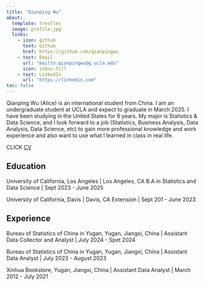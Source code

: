 ```yaml
---
title: "Qianping Wu"
about:
  template: trestles
  image: profile.jpg
  links:
    - icon: github
      text: Github
      href: https://github.com/qianpingwu
    - text: Email
      url: "mailto:qianpingwu@g.ucla.edu"
      icon: inbox-fill
    - text: LinkedIn
      url: "https://linkedin.com"
toc: false
---
```


Qianping Wu (Alice) is an international student from China. I am an undergraduate student at UCLA and expect to graduate in March 2025. I have been studying in the United States for 6 years. My major is Statistics & Data Science, and I look forward to a job (Statistics, Business Analysis, Data Analysis, Data Science, etc) to gain more professional knowledge and work experience and also want to use what I learned in class in real life.

CLICK [CV](/cv.pdf)

## Education

University of California, Los Angeles | Los Angeles, CA
B.A in Statistics and Data Science | Sept 2023 - June 2025

University of California, Davis | Davis, CA
Extension | Sept 201 - June 2023

## Experience

Bureau of Statistics of China in Yugan, Yugan, Jiangxi, China | Assistant Data Collector and Analyst | July 2024 - Spet 2024

Bureau of Statistics of China in Yugan, Yugan, Jiangxi, China | Assistant Data Analyst | July 2023 - August 2023

Xinhua Bookstore, Yugan, Jiangxi, China | Assistant Data Analyst | March 2012 - July 2021
